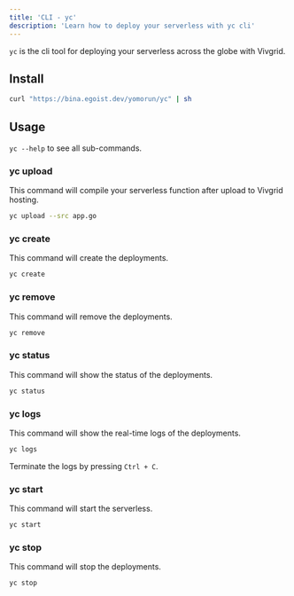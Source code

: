 ```yaml
---
title: 'CLI - yc'
description: 'Learn how to deploy your serverless with yc cli'
---
```


`yc` is the cli tool for deploying your serverless across the globe with Vivgrid.

## Install

```bash
curl "https://bina.egoist.dev/yomorun/yc" | sh
```

## Usage

`yc --help` to see all sub-commands.

### yc upload

This command will compile your serverless function after upload to Vivgrid hosting.

```bash
yc upload --src app.go
```

### yc create

This command will create the deployments.

```bash
yc create
```

### yc remove

This command will remove the deployments.

```bash
yc remove
```

### yc status

This command will show the status of the deployments.

```bash
yc status
```

### yc logs

This command will show the real-time logs of the deployments.

```bash
yc logs
```

Terminate the logs by pressing `Ctrl + C`.

### yc start

This command will start the serverless.

```bash
yc start
```

### yc stop

This command will stop the deployments.

```bash
yc stop
```

